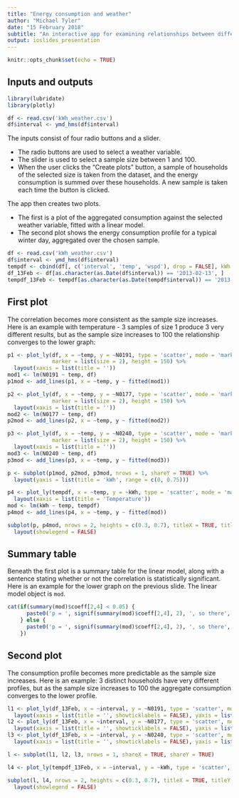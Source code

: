 ```yaml
---
title: "Energy consumption and weather"
author: "Michael Tyler"
date: "15 February 2018"
subtitle: "An interactive app for examining relationships between different weather variables and aggregated electricity consumption of samples of London households."
output: ioslides_presentation
---
```


```r
knitr::opts_chunk$set(echo = TRUE)
```

## Inputs and outputs

```r
library(lubridate)
library(plotly)

df <- read.csv('kWh_weather.csv')
df$interval <- ymd_hms(df$interval)
```

The inputs consist of four radio buttons and a slider.

- The radio buttons are used to select a weather variable.
- The slider is used to select a sample size between 1 and 100.
- When the user clicks the "Create plots" button, a sample of households of the selected size is taken from the dataset, and the energy consumption is summed over these households.  A new sample is taken each time the button is clicked.

The app then creates two plots.

- The first is a plot of the aggregated consumption against the selected weather variable, fitted with a linear model.
- The second plot shows the energy consumption profile for a typical winter day, aggregated over the chosen sample.

```r
df <- read.csv('kWh_weather.csv')
df$interval <- ymd_hms(df$interval)
tempdf <- cbind(df[, c('interval', 'temp', 'wspd'), drop = FALSE], kWh = rowSums(df[, -(1:6)]))
df_13Feb <- df[as.character(as.Date(df$interval)) == '2013-02-13', ]
tempdf_13Feb <- tempdf[as.character(as.Date(tempdf$interval)) == '2013-02-13', ]
```

## First plot

The correlation becomes more consistent as the sample size increases.  Here is an example with temperature - 3 samples of size 1 produce 3 very different results, but as the sample size increases to 100 the relationship converges to the lower graph:

```r
p1 <- plot_ly(df, x = ~temp, y = ~N0191, type = 'scatter', mode = 'markers',
              marker = list(size = 2), height = 150) %>%
  layout(xaxis = list(title = ''))
mod1 <- lm(N0191 ~ temp, df)
p1mod <- add_lines(p1, x = ~temp, y ~ fitted(mod1))

p2 <- plot_ly(df, x = ~temp, y = ~N0177, type = 'scatter', mode = 'markers',
              marker = list(size = 2), height = 150) %>%
  layout(xaxis = list(title = ''))
mod2 <- lm(N0177 ~ temp, df)
p2mod <- add_lines(p2, x = ~temp, y ~ fitted(mod2))

p3 <- plot_ly(df, x = ~temp, y = ~N0240, type = 'scatter', mode = 'markers',
              marker = list(size = 2), height = 150) %>%
  layout(xaxis = list(title = ''))
mod3 <- lm(N0240 ~ temp, df)
p3mod <- add_lines(p3, x = ~temp, y ~ fitted(mod3))

p <- subplot(p1mod, p2mod, p3mod, nrows = 1, shareY = TRUE) %>%
  layout(yaxis = list(title = 'kWh', range = c(0, 0.75)))

p4 <- plot_ly(tempdf, x = ~temp, y = ~kWh, type = 'scatter', mode = 'markers', height = 350) %>%
  layout(xaxis = list(title = 'Temperature'))
mod <- lm(kWh ~ temp, tempdf)
p4mod <- add_lines(p4, x = ~temp, y ~ fitted(mod))

subplot(p, p4mod, nrows = 2, heights = c(0.3, 0.7), titleX = TRUE, titleY = TRUE) %>%
  layout(showlegend = FALSE)
```

## Summary table

Beneath the first plot is a summary table for the linear model, along with a sentence stating whether or not the correlation is statistically significant.  Here is an example for the lower graph on the previous slide.  The linear model object is `mod`.

```r
cat(if(summary(mod)$coeff[2,4] < 0.05) {
      paste0('p = ', signif(summary(mod)$coeff[2,4], 2), ', so there', ' is a statistically significant correlation\nbetween temp', ' and kWh in this sample.')
    } else {
      paste0('p = ', signif(summary(mod)$coeff[2,4], 2), ', so there', ' is no correlation between temp and kWh in\nthis sample.')
    })
```

## Second plot

The consumption profile becomes more predictable as the sample size increases.  Here is an example: 3 distinct households have very different profiles, but as the sample size increases to 100 the aggregate consumption converges to the lower profile.

```r
l1 <- plot_ly(df_13Feb, x = ~interval, y = ~N0191, type = 'scatter', mode = 'lines', height = 150) %>%
  layout(xaxis = list(title = '', showticklabels = FALSE), yaxis = list(title = 'kWh'))
l2 <- plot_ly(df_13Feb, x = ~interval, y = ~N0177, type = 'scatter', mode = 'lines', height = 150) %>%
  layout(xaxis = list(title = '', showticklabels = FALSE), yaxis = list(title = 'kWh'))
l3 <- plot_ly(df_13Feb, x = ~interval, y = ~N0240, type = 'scatter', mode = 'lines', height = 150) %>%
  layout(xaxis = list(title = '', showticklabels = FALSE), yaxis = list(title = 'kWh'))

l <- subplot(l1, l2, l3, nrows = 1, shareX = TRUE, shareY = TRUE)

l4 <- plot_ly(tempdf_13Feb, x = ~interval, y = ~kWh, type = 'scatter', mode = 'lines', height = 350)

subplot(l, l4, nrows = 2, heights = c(0.3, 0.7), titleX = TRUE, titleY = TRUE) %>%
  layout(showlegend = FALSE)
```
